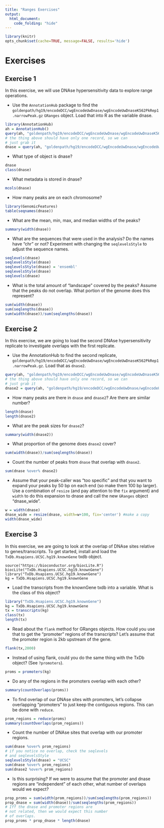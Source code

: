 ```yaml
---
title: "Ranges Exercises"
output: 
  html_document:
    code_folding: "hide"
---
```


```r
library(knitr)
opts_chunk$set(cache=TRUE, message=FALSE, results='hide')
```

# Exercises

## Exercise 1

In this exercise, we will use DNAse hypersensitivity data to explore range operations.

- Use the `AnnotationHub` package to find the `goldenpath/hg19/encodeDCC/wgEncodeUwDnase/wgEncodeUwDnaseK562PkRep1.narrowPeak.gz` `GRanges` object. Load
that into R as the variable dnase.

```r
library(AnnotationHub)
ah = AnnotationHub()
query(ah, "goldenpath/hg19/encodeDCC/wgEncodeUwDnase/wgEncodeUwDnaseK562PkRep1.narrowPeak.gz")
# the thing above should have only one record, so we can 
# just grab it
dnase = query(ah, "goldenpath/hg19/encodeDCC/wgEncodeUwDnase/wgEncodeUwDnaseK562PkRep1.narrowPeak.gz")[[1]]
```

- What type of object is dnase?

```r
dnase
class(dnase)
```

- What metadata is stored in dnase?

```r
mcols(dnase)
```

- How many peaks are on each chromosome?

```r
library(GenomicFeatures)
table(seqnames(dnase))
```

- What are the mean, min, max, and median widths of the peaks?

```r
summary(width(dnase))
```

- What are the sequences that were used in the analysis? Do the names have "chr" or not? Experiment with changing the
`seqlevelsStyle` to adjust the sequence names. 

```r
seqlevels(dnase)
seqlevelsStyle(dnase)
seqlevelsStyle(dnase) = 'ensembl'
seqlevelsStyle(dnase)
seqlevels(dnase)
```

- What is the total amount of "landscape" covered by the peaks? Assume that the peaks do not overlap. What portion
of the genome does this represent?

```r
sum(width(dnase))
sum(seqlengths(dnase))
sum(width(dnase))/sum(seqlengths(dnase))
```

## Exercise 2

In this exercise, we are going to load the second DNAse hypersensitivity replicate to investigate overlaps with
the first replicate.

- Use the AnnotationHub to find the second replicate, `goldenpath/hg19/encodeDCC/wgEncodeUwDnase/wgEncodeUwDnaseK562PkRep1.narrowPeak.gz`. Load that as `dnase2`.

```r
query(ah, "goldenpath/hg19/encodeDCC/wgEncodeUwDnase/wgEncodeUwDnaseK562PkRep2.narrowPeak.gz")
# the thing above should have only one record, so we can 
# just grab it
dnase2 = query(ah, "goldenpath/hg19/encodeDCC/wgEncodeUwDnase/wgEncodeUwDnaseK562PkRep2.narrowPeak.gz")[[1]]
```

- How many peaks are there in `dnase` and `dnase2`? Are there are similar number?

```r
length(dnase)
length(dnase2)
```

- What are the peak sizes for `dnase2`?

```r
summary(width(dnase2))
```

- What proportion of the genome does `dnase2` cover?

```r
sum(width(dnase))/sum(seqlengths(dnase))
```

- Count the number of peaks from `dnase` that overlap with `dnase2`.

```r
sum(dnase %over% dnase2)
```

- Assume that your peak-caller was "too specific" and that you want to expand your peaks
by 50 bp on each end (so make them 100 bp larger). Use a combination of `resize` (and pay
attention to the `fix` argument) and `width` to do this expansion to dnase and call the
new `GRanges` object "dnase_wide".

```r
w = width(dnase)
dnase_wide = resize(dnase, width=w+100, fix='center') #make a copy
width(dnase_wide)
```

## Exercise 3

In this exercise, we are going to look at the overlap of DNAse sites relative to genes/transcripts.
To get started, install and load the `TxDb.Hsapiens.UCSC.hg19.knownGene` txdb object.

```
source("https://bioconductor.org/biocLite.R")
biocLite("TxDb.Hsapiens.UCSC.hg19.knownGene")
library("TxDb.Hsapiens.UCSC.hg19.knownGene")
kg = TxDb.Hsapiens.UCSC.hg19.knownGene
```

- Load the transcripts from the knownGene txdb into a variable. What is the class of this object?

```r
library("TxDb.Hsapiens.UCSC.hg19.knownGene")
kg = TxDb.Hsapiens.UCSC.hg19.knownGene
tx = transcripts(kg)
class(tx)
length(tx)
```

- Read about the `flank` method for GRanges objects. How could you use that to 
get the "promoter" regions of the transcripts? Let's assume that the promoter region is
2kb upstream of the gene.

```r
flank(tx,2000)
```

- Instead of using flank, could you do the same thing with the TxDb object? (See `?promoters`).

```r
proms = promoters(kg)
```

- Do any of the regions in the promoters overlap with each other? 

```r
summary(countOverlaps(proms))
```

- To find overlap of our DNAse sites with promoters, let's collapse overlapping "promoters" to 
just keep the contiguous regions. This can be done with `reduce`. 

```r
prom_regions = reduce(proms)
summary(countOverlaps(prom_regions))
```

- Count the number of DNAse sites that overlap with our promoter regions.

```r
sum(dnase %over% prom_regions)
# if you notice no overlap, check the seqlevels
# and seqlevelsStyle
seqlevelsStyle(dnase) = "UCSC"
sum(dnase %over% prom_regions)
sum(dnase2 %over% prom_regions)
```
- Is this surprising? If we were to assume that the promoter and dnase regions
are "independent" of each other, what number of overlaps would we expect?

```r
prop_proms = sum(width(prom_regions))/sum(seqlengths(prom_regions))
prop_dnase = sum(width(dnase))/sum(seqlengths(prom_regions))
# Iff the dnase and promoter regions are 
# not related, then we would expect this number
# of overlaps.
prop_proms * prop_dnase * length(dnase) 
```